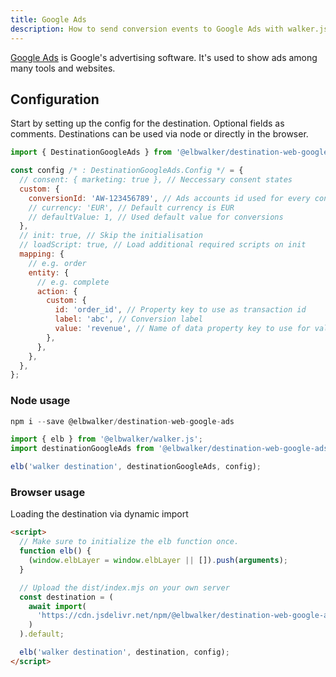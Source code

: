 ```yaml
---
title: Google Ads
description: How to send conversion events to Google Ads with walker.js
---
```



<PackageLink
  github="packages/destinations/web/google-ads"
  npm="@elbwalker/destination-web-google-ads"
/>

[Google Ads](https://ads.google.com/) is Google's advertising software. It's
used to show ads among many tools and websites.

## Configuration

Start by setting up the config for the destination. Optional fields as comments.
Destinations can be used via node or directly in the browser.

```js
import { DestinationGoogleAds } from '@elbwalker/destination-web-google-ads';

const config /* : DestinationGoogleAds.Config */ = {
  // consent: { marketing: true }, // Neccessary consent states
  custom: {
    conversionId: 'AW-123456789', // Ads accounts id used for every conversion
    // currency: 'EUR', // Default currency is EUR
    // defaultValue: 1, // Used default value for conversions
  },
  // init: true, // Skip the initialisation
  // loadScript: true, // Load additional required scripts on init
  mapping: {
    // e.g. order
    entity: {
      // e.g. complete
      action: {
        custom: {
          id: 'order_id', // Property key to use as transaction id
          label: 'abc', // Conversion label
          value: 'revenue', // Name of data property key to use for value
        },
      },
    },
  },
};
```

### Node usage

```js
npm i --save @elbwalker/destination-web-google-ads
```

```js
import { elb } from '@elbwalker/walker.js';
import destinationGoogleAds from '@elbwalker/destination-web-google-ads';

elb('walker destination', destinationGoogleAds, config);
```

### Browser usage

Loading the destination via dynamic import

```html
<script>
  // Make sure to initialize the elb function once.
  function elb() {
    (window.elbLayer = window.elbLayer || []).push(arguments);
  }

  // Upload the dist/index.mjs on your own server
  const destination = (
    await import(
      'https://cdn.jsdelivr.net/npm/@elbwalker/destination-web-google-ads/dist/index.mjs'
    )
  ).default;

  elb('walker destination', destination, config);
</script>
```
